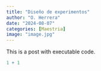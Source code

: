 ```yaml
---
title: "Diseño de experimentos"
author: "O. Herrera"
date: "2024-08-07"
categories: [Maestria]
image: "image.jpg"
---
```


This is a post with executable code.

```r
1 + 1
```
